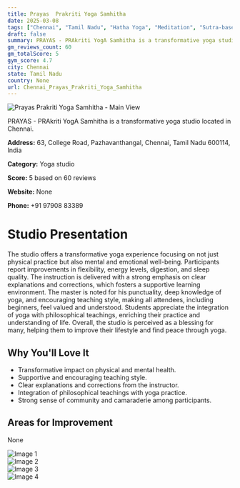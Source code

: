 ```yaml
---
title: Prayas  Prakriti Yoga Samhitha
date: 2025-03-08
tags: ["Chennai", "Tamil Nadu", "Hatha Yoga", "Meditation", "Sutra-based Yoga", "transformative experience", "supportive atmosphere", "Chennai"]  
draft: false
summary: PRAYAS - PRAkriti YogA Samhitha is a transformative yoga studio located in Chennai.
gm_reviews_count: 60
gm_totalScore: 5
gym_score: 4.7
city: Chennai
state: Tamil Nadu
country: None
url: Chennai_Prayas_Prakriti_Yoga_Samhitha
---
```


<div className="aspect-[16/9] relative my-8">
  <img 
    src="https://lh5.googleusercontent.com/p/AF1QipMmWfpyEB78EGe-nlSgD1gV054J0tgkuhBa9mmQ=w1920-h1080-k-no"
    alt="Prayas  Prakriti Yoga Samhitha - Main View"
    className="object-cover absolute inset-0 w-full h-full rounded-lg"
  />
</div>

PRAYAS - PRAkriti YogA Samhitha is a transformative yoga studio located in Chennai.

**Address:** 63, College Road, Pazhavanthangal, Chennai, Tamil Nadu 600114, India

**Category:** Yoga studio

**Score:** 5 based on 60 reviews

**Website:** None

**Phone:** +91 97908 83389

# Studio Presentation

The studio offers a transformative yoga experience focusing on not just physical practice but also mental and emotional well-being. Participants report improvements in flexibility, energy levels, digestion, and sleep quality. The instruction is delivered with a strong emphasis on clear explanations and corrections, which fosters a supportive learning environment. The master is noted for his punctuality, deep knowledge of yoga, and encouraging teaching style, making all attendees, including beginners, feel valued and understood. Students appreciate the integration of yoga with philosophical teachings, enriching their practice and understanding of life. Overall, the studio is perceived as a blessing for many, helping them to improve their lifestyle and find peace through yoga.

## Why You'll Love It

- Transformative impact on physical and mental health.
- Supportive and encouraging teaching style.
- Clear explanations and corrections from the instructor.
- Integration of philosophical teachings with yoga practice.
- Strong sense of community and camaraderie among participants.

## Areas for Improvement

None

<div className="grid grid-cols-1 xl:grid-cols-2 gap-4 my-8">
<div className="aspect-[4/3] relative"><img src="https://lh5.googleusercontent.com/p/AF1QipPlG2TYxrgoPwYbMEoPKjecapAMfXI-VrNhfwbS=w1920-h1080-k-no" alt="Image 1" className="object-cover absolute inset-0 w-full h-full rounded-lg" /></div>
<div className="aspect-[4/3] relative"><img src="https://lh5.googleusercontent.com/p/AF1QipMr_YHV8U4GLoGsRhCcgkW-3NuSN4ZAl-1zRqbS=w1920-h1080-k-no" alt="Image 2" className="object-cover absolute inset-0 w-full h-full rounded-lg" /></div>
<div className="aspect-[4/3] relative"><img src="https://lh5.googleusercontent.com/p/AF1QipMLphZoAxUCTbKCMpLc36JMnf182XR3NOWge57A=w1920-h1080-k-no" alt="Image 3" className="object-cover absolute inset-0 w-full h-full rounded-lg" /></div>
<div className="aspect-[4/3] relative"><img src="https://lh5.googleusercontent.com/p/AF1QipOllJ7PgdDTDwPjbJ7Xs6h-M-nynzAhiEhdiINF=w1920-h1080-k-no" alt="Image 4" className="object-cover absolute inset-0 w-full h-full rounded-lg" /></div>
</div>